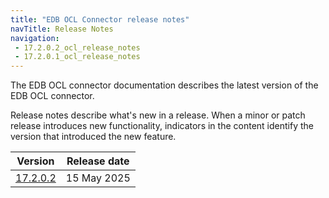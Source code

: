 ```yaml
---
title: "EDB OCL Connector release notes"
navTitle: Release Notes
navigation: 
 - 17.2.0.2_ocl_release_notes
 - 17.2.0.1_ocl_release_notes
---
```


The EDB OCL connector documentation describes the latest version of the EDB OCL connector. 

Release notes describe what's new in a release. When a minor or patch release introduces new functionality, indicators in the content identify the version that introduced the new feature.

|                Version                 | Release date |
| -------------------------------------- | ------------ |
| [17.2.0.2](17.2.0.2_ocl_release_notes) | 15 May 2025  |
